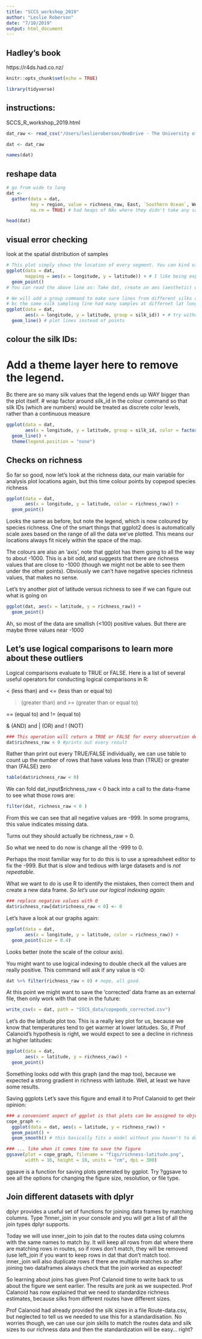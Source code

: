 ```yaml
---
title: "SCCS_workshop_2019"
author: "Leslie Roberson"
date: "7/10/2019"
output: html_document
---
```


## Hadley's book
https://r4ds.had.co.nz/

```r
knitr::opts_chunk$set(echo = TRUE)

library(tidyverse)
```

## instructions:
SCCS_R_workshop_2019.html

```r
dat_raw <- read_csv("/Users/leslieroberson/OneDrive - The University of Queensland/_data/_raw_data/SCCS_Workshop_2019/SCCS_data-for-course/copepods_raw.csv")

dat <- dat_raw

names(dat)
```

## reshape data

```r
# go from wide to long
dat <- 
  gather(data = dat, 
         key = region, value = richness_raw, East, `Southern Ocean`, West, # make a region column and put the three regions as factor levels in that variable
         na.rm = TRUE) # had heaps of NAs where they didn't take any samples

head(dat)
```

## visual error checking
look at the spatial distribution of samples

```r
# This plot simply shows the location of every segment. You can kind of see the CPR surveys wrapping around the coast of Australia.
ggplot(data = dat, 
       mapping = aes(x = longitude, y = latitude)) + # I like being explicit with the data = and mapping =
  geom_point()
# You can read the above line as: Take dat, create an aes (aesthetic) where the x-axis is longitude and the y-axis is latitude, and finally add (+) a points layer (geom_point).

# We will add a group command to make sure lines from different silks aren’t connected
# bc the same silk sampling line had many samples at differnet lat long coords along the line
ggplot(data = dat, 
       aes(x = longitude, y = latitude, group = silk_id)) + # try without the group = silk_id to see big black blobs of samples -- it doesn't know which points to connect, connects them all left to right or something
  geom_line() # plot lines instead of points
```

## colour the silk IDs:

# Add a theme layer here to remove the legend. 
Bc there are so many silk values that the legend ends up WAY bigger than the plot itself. 
# wrap factor around silk_id in the colour command
so that silk IDs (which are numbers) would be treated as discrete color levels, rather than a continuous measure

```r
ggplot(data = dat, 
       aes(x = longitude, y = latitude, group = silk_id, color = factor(silk_id))) +
  geom_line() +
  theme(legend.position = "none")
```

## Checks on richness
So far so good, now let’s look at the richness data, our main variable for analysis
plot locations again, but this time colour points by copepod species richness

```r
ggplot(data = dat, 
       aes(x = longitude, y = latitude, color = richness_raw)) +
  geom_point()
```
Looks the same as before, but note the legend, which is now coloured by species richness. One of the smart things that  ggplot2 does is automatically scale axes based on the range of all the data we’ve plotted. This means our locations always fit nicely within the space of the map.

The colours are also an ‘axis’, note that ggplot has them going to all the way to about -1000. This is a bit odd, and suggests that there are richness values that are close to -1000 (though we might not be able to see them under the other points). Obviously we can’t have negative species richness values, that makes no sense.

Let’s try another plot of latitude versus richness to see if we can figure out what is going on

```r
ggplot(dat, aes(x = latitude, y = richness_raw)) +
  geom_point()
```
Ah, so most of the data are smallish (<100) positive values. But there are maybe three values near -1000

## Let’s use logical comparisons to learn more about these outliers

Logical comparisons evaluate to TRUE or FALSE. Here is a list of several useful operators for conducting logical comparisons in R:

< (less than) and <= (less than or equal to)

> (greater than) and >= (greater than or equal to)

== (equal to) and != (equal to)

& (AND) and | (OR) and ! (NOT)

```r
### This operation will return a TRUE or FALSE for every observation depending on if `richness_raw` is less than zero (TRUE) or not (FALSE) 
dat$richness_raw < 0 #prints out every result
```
Rather than print out every TRUE/FALSE individually, we can use table to count up the number of rows that have values less than (TRUE) or greater than (FALSE) zero

```r
table(dat$richness_raw < 0)
```
We can fold dat_input$richness_raw < 0 back into a call to the data-frame to see what those rows are:

```r
filter(dat, richness_raw < 0 )
```
From this we can see that all negative values are -999. In some programs, this value indicates missing data. 

Turns out they should actually be richness_raw = 0.

So what we need to do now is change all the -999 to 0.

Perhaps the most familiar way for to do this is to use a spreadsheet editor to fix the -999. But that is slow and tedious with large datasets and is *not repeatable*.

What we want to do is use R to identify the mistakes, then correct them and create a new data frame. *So let’s use our logical indexing again:*

```r
### replace negative values with 0
dat$richness_raw[dat$richness_raw < 0] <- 0
```
Let’s have a look at our graphs again:

```r
ggplot(data = dat, 
       aes(x = longitude, y = latitude, color = richness_raw)) +
  geom_point(size = 0.4)
```
Looks better (note the scale of the colour axis).

You might want to use logical indexing to double check all the values are really positive. This command will ask if any value is <0:

```r
dat %>% filter(richness_raw < 0) # nope, all good. 
```

At this point we might want to save the ‘corrected’ data frame as an external file, then only work with that one in the future:
```r
write_csv(x = dat, path = "SSCS_data/copepods_corrected.csv")
```
Let’s do the latitude plot too. This is a really key plot for us, because we know that temperatures tend to get warmer at lower latitudes. So, if Prof Calanoid’s hypothesis is right, we would expect to see a decline in richness at higher latitudes:

```r
ggplot(data = dat, 
       aes(x = latitude, y = richness_raw)) +
  geom_point()
```
Something looks odd with this graph (and the map too), because we expected a strong gradient in richness with latitude. Well, at least we have some results.

Saving ggplots
Let’s save this figure and email it to Prof Calanoid to get their opinion:

```r
### a convenient aspect of ggplot is that plots can be assigned to objects (cope_graph in this case) and used later...
cope_graph <- 
  ggplot(data = dat, aes(x = latitude, y = richness_raw)) +
  geom_point() +
  geom_smooth() # this basically fits a model without you haven't to do it yourself (with undertainty bars)

### ... like when it comes time to save the figure
ggsave(plot = cope_graph, filename = "figs/richness-latitude.png",
       width = 16, height = 10, units = "cm", dpi = 300)
```
ggsave is a function for saving plots generated by ggplot. Try ?ggsave to see all the options for changing the figure size, resolution, or file type.

## Join different datasets with dplyr
dplyr provides a useful set of functions for joining data frames by matching columns. Type ?inner_join in your console and you will get a list of all the join types dplyr supports.

Today we will use inner_join to join dat to the routes data using columns with the same names to match by. It will keep all rows from dat where there are matching rows in routes, so if rows don’t match, they will be removed (use left_join if you want to keep rows in dat that don’t match too). inner_join will also duplicate rows if there are multiple matches so after joining two dataframes always check that the join worked as expected!

So learning about joins has given Prof Calanoid time to write back to us about the figure we sent earlier. The results are junk as we suspected. Prof Calanoid has now explained that we need to standardize richness estimates, because silks from different routes have different sizes.

Prof Calanoid had already provided the silk sizes in a file Route-data.csv, but neglected to tell us we needed to use this for a standardisation. No worries though, we can use our join skills to match the routes data and silk sizes to our richness data and then the standardization will be easy… right?

